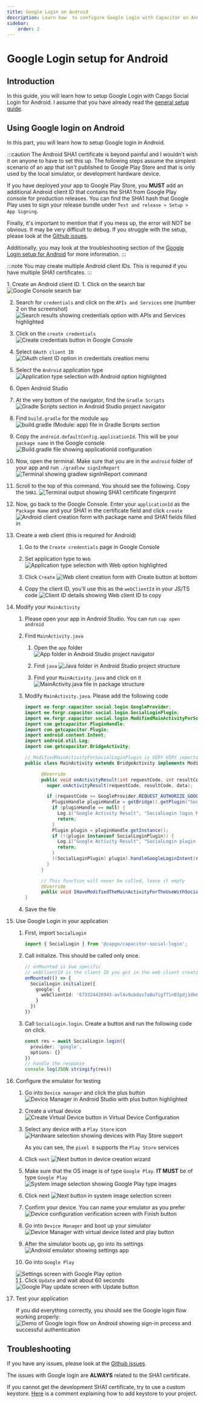 ```yaml
---
title: Google Login on Android
description: Learn how  to configure Google Login with Capacitor on Android.
sidebar:
    order: 2
---
```


# Google Login setup for Android

## Introduction

In this guide, you will learn how to setup Google Login with Capgo Social Login for Android.
I assume that you have already read the [general setup guide](/docs/plugins/social-login/google/general).

## Using Google login on Android

In this part, you will learn how to setup Google login in Android.

:::caution
The Android SHA1 certificate is beyond painful and I wouldn't wish it on anyone to have to set this up. The following steps assume the simplest scenario of an app that isn't published to Google Play Store and that is only used by the local simulator, or development hardware device. 

If you have deployed your app to Google Play Store, you **MUST** add an additional Android client ID that contains the SHA1 from Google Play console for production releases. You can find the SHA1 hash that Google Play uses to sign your release bundle under `Test and release > Setup > App Signing`.

Finally, it's important to mention that if you mess up, the error will NOT be obvious. It may be very difficult to debug. If you struggle with the setup, please look at the [Github issues](https://github.com/Cap-go/capacitor-social-login/issues).

Additionally, you may look at the troubleshooting section of the [Google Login setup for Android](#troubleshooting) for more information.
:::

:::note
You may create multiple Android client IDs. This is required if you have multiple SHA1 certificates.
:::

<Steps>
1. Create an Android client ID.
   1. Click on the search bar
      <img src="/social-login-assets/google_cons_search.png" alt="Google Console search bar" />
   
   2. Search for `credentials` and click on the `APIs and Services` one (number 2 on the screenshot)
      <img src="/social-login-assets/google_cons_cred_search.png" alt="Search results showing credentials option with APIs and Services highlighted" />
   
   3. Click on the `create credentials`
      <img src="/social-login-assets/google_cons_create_cred.png" alt="Create credentials button in Google Console" />
   
   4. Select `OAuth client ID`
      <img src="/social-login-assets/google_cons_cred_oauth.png" alt="OAuth client ID option in credentials creation menu" />

   5. Select the `Android` application type
      <img src="/social-login-assets/google_cons_app_type_android.png" alt="Application type selection with Android option highlighted" />
   
   6. Open Android Studio
   
   7. At the very bottom of the navigator, find the `Gradle Scripts`
      <img src="/social-login-assets/studio_gradle_scripts.png" alt="Gradle Scripts section in Android Studio project navigator" />
   
   8. Find `build.gradle` for the module `app`
      <img src="/social-login-assets/studio_build_gradle.png" alt="build.gradle (Module: app) file in Gradle Scripts section" />
   
   9. Copy the `android.defaultConfig.applicationId`. This will be your `package name` in the Google console
      <img src="/social-login-assets/studio_build_gradle_app_id.png" alt="Build.gradle file showing applicationId configuration" />
   
   10. Now, open the terminal. Make sure that you are in the `android` folder of your app and run `./gradlew signInReport`
      <img src="/social-login-assets/term_sign_report.png" alt="Terminal showing gradlew signInReport command" />
   
   11. Scroll to the top of this command. You should see the following. Copy the `SHA1`.
      <img src="/social-login-assets/term_sign_report_res.png" alt="Terminal output showing SHA1 certificate fingerprint" />
   
   12. Now, go back to the Google Console. Enter your `applicationId` as the `Package Name` and your SHA1 in the certificate field and click `create`
      <img src="/social-login-assets/google_cons_creat_android_client.png" alt="Android client creation form with package name and SHA1 fields filled in" />
   
2. Create a web client (this is required for Android)
   
   1. Go to the `Create credentials` page in Google Console
   
   2. Set application type to `Web`
      <img src="/social-login-assets/google_cons_app_type_web.png" alt="Application type selection with Web option highlighted" />
   
   3. Click `Create`
      <img src="/social-login-assets/google_cons_web_app_create.png" alt="Web client creation form with Create button at bottom" />
   
   4. Copy the client ID, you'll use this as the `webClientId` in your JS/TS code
      <img src="/social-login-assets/google_cons_copy_web_client_id.png" alt="Client ID details showing Web client ID to copy" />

3. Modify your `MainActivity`
   
   1. Please open your app in Android Studio. You can run `cap open android`
   
   2. Find `MainActivity.java`
     
      1. Open the `app` folder
         <img src="/social-login-assets/studio_app_folder.png" alt="App folder in Android Studio project navigator" />
     
      2. Find `java`
         <img src="/social-login-assets/studio_app_java.png" alt="Java folder in Android Studio project structure" />
     
      3. Find your `MainActivity.java` and click on it
         <img src="/social-login-assets/studio_app_java_activity_main.png" alt="MainActivity.java file in package structure" />
   
   3. Modify `MainActivity.java`. Please add the following code
     
      ```java
      import ee.forgr.capacitor.social.login.GoogleProvider;
      import ee.forgr.capacitor.social.login.SocialLoginPlugin;
      import ee.forgr.capacitor.social.login.ModifiedMainActivityForSocialLoginPlugin;
      import com.getcapacitor.PluginHandle;
      import com.getcapacitor.Plugin;
      import android.content.Intent;
      import android.util.Log;
      import com.getcapacitor.BridgeActivity;
      
      // ModifiedMainActivityForSocialLoginPlugin is VERY VERY important !!!!!!    
      public class MainActivity extends BridgeActivity implements ModifiedMainActivityForSocialLoginPlugin {
      
            @Override
            public void onActivityResult(int requestCode, int resultCode, Intent data) {
              super.onActivityResult(requestCode, resultCode, data);
      
              if (requestCode >= GoogleProvider.REQUEST_AUTHORIZE_GOOGLE_MIN && requestCode < GoogleProvider.REQUEST_AUTHORIZE_GOOGLE_MAX) {
                PluginHandle pluginHandle = getBridge().getPlugin("SocialLogin");
                if (pluginHandle == null) {
                  Log.i("Google Activity Result", "SocialLogin login handle is null");
                  return;
                }
                Plugin plugin = pluginHandle.getInstance();
                if (!(plugin instanceof SocialLoginPlugin)) {
                  Log.i("Google Activity Result", "SocialLogin plugin instance is not SocialLoginPlugin");
                  return;
                }
                ((SocialLoginPlugin) plugin).handleGoogleLoginIntent(requestCode, data);
              }
            }
      
            // This function will never be called, leave it empty
            @Override
            public void IHaveModifiedTheMainActivityForTheUseWithSocialLoginPlugin() {}
      }
      ```

   4. Save the file

4. Use Google Login in your application
   
   1. First, import `SocialLogin`
     
      ```typescript
      import { SocialLogin } from '@capgo/capacitor-social-login';
      ```
   
   2. Call initialize. This should be called only once.
     
      ```typescript
      // onMounted is Vue specific
      // webClientId is the client ID you got in the web client creation step not the android client ID.
      onMounted(() => {
        SocialLogin.initialize({
          google: {
            webClientId: '673324426943-avl4v9ubdas7a0u7igf7in03pdj1dkmg.apps.googleusercontent.com',
          }
        })
      })
      ```
     
   3. Call `SocialLogin.login`. Create a button and run the following code on click.
     
      ```typescript
      const res = await SocialLogin.login({
        provider: 'google',
        options: {}
      })
      // handle the response
      console.log(JSON.stringify(res))
      ```

5. Configure the emulator for testing
   
   1. Go into `Device manager` and click the plus button
      <img src="/social-login-assets/studio_device_man.png" alt="Device Manager in Android Studio with plus button highlighted" />
   
   2. Create a virtual device
      <img src="/social-login-assets/studio_create_virt_dev.png" alt="Create Virtual Device button in Virtual Device Configuration" />
   
   3. Select any device with a `Play Store` icon
      <img src="/social-login-assets/studio_new_dev_select_hardware.png" alt="Hardware selection showing devices with Play Store support" />
     
      As you can see, the `pixel 8` supports the `Play Store` services
   
   4. Click `next`
      <img src="/social-login-assets/studio_new_dev_next_1.png" alt="Next button in device creation wizard" />
   
   5. Make sure that the OS image is of type `Google Play`. **IT MUST** be of type `Google Play`
      <img src="/social-login-assets/studio_new_dev_google_play_dev_type.png" alt="System image selection showing Google Play type images" />
   
   6. Click next
      <img src="/social-login-assets/studio_new_dev_next_1.png" alt="Next button in system image selection screen" />
   
   7. Confirm your device. You can name your emulator as you prefer
      <img src="/social-login-assets/studio_new_dev_next_3.png" alt="Device configuration verification screen with Finish button" />
   
   8. Go into `Device Manager` and boot up your simulator
      <img src="/social-login-assets/studio_dev_manager.png" alt="Device Manager with virtual device listed and play button" />
   
   9. After the simulator boots up, go into its settings
      <img src="/social-login-assets/emul_and_settings_1.png" alt="Android emulator showing settings app" />
   
   10. Go into `Google Play`
      <img src="/social-login-assets/emul_and_settings_2.png" alt="Settings screen with Google Play option" />
   
   11. Click `Update` and wait about 60 seconds
      <img src="/social-login-assets/emul_and_settings_update_play_store.png" alt="Google Play update screen with Update button" />

6. Test your application
   
   If you did everything correctly, you should see the Google login flow working properly:
   <img src="/social-login-assets/google_android_final_login_show.gif" alt="Demo of Google login flow on Android showing sign-in process and successful authentication" />
</Steps>

## Troubleshooting

If you have any issues, please look at the [Github issues](https://github.com/Cap-go/capacitor-social-login/issues).

The issues with Google login are **ALWAYS** related to the SHA1 certificate.

If you cannot get the development SHA1 certificate, try to use a custom keystore. [Here](https://github.com/Cap-go/capacitor-social-login/issues/147#issuecomment-2849742574) is a comment explaining how to add keystore to your project.
